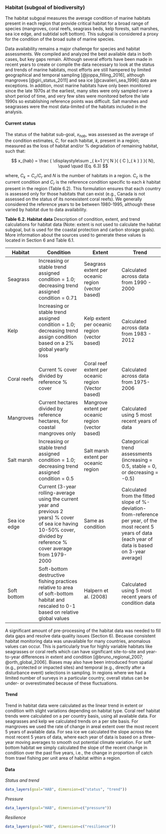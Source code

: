 ### Habitat (subgoal of biodiversity)

The habitat subgoal measures the average condition of marine habitats present in each region that provide critical habitat for a broad range of species (mangroves, coral reefs, seagrass beds, kelp forests, salt marshes, sea ice edge, and subtidal soft bottom).  This subgoal is considered a proxy for the condition of the broad suite of marine species.

Data availability remains a major challenge for species and habitat assessments. We compiled and analyzed the best available data in both cases, but key gaps remain. Although several efforts have been made in recent years to create or compile the data necessary to look at the status and trends of marine habitats, most efforts are still hampered by limited geographical and temporal sampling [@joppa_filling_2016], although mangroves [@giri_status_2011] and sea ice [@cavalieri_sea_1996] data are exceptions. In addition, most marine habitats have only been monitored since the late 1970s at the earliest, many sites were only sampled over a short period of time, and very few sites were monitored before the late 1990s so establishing reference points was difficult. Salt marshes and seagrasses were the most data-limited of the habitats included in the analysis. 


#### Current status
The status of the habitat sub-goal, $x_{hab}$, was assessed as the average of the condition estimates, $C$, for each habitat, $k$, present in a region; measured as the loss of habitat and/or % degradation of remaining habitat, such that:

$$
x_{hab} = \frac { \displaystyle\sum _{ k=1 }^{ N }{ { C }_{ k } }  }{ N}, \quad \quad (Eq. 6.3)
$$

where, $C_{k} = C_{c}/C_{r}$ and $N$ is the number of habitats in a region. $C_{c}$ is the current condition and $C_{r}$ is the reference condition specific to each $k$ habitat present in the region (Table 6.2). This formulation ensures that each country is assessed only for those habitats that can exist (e.g., Canada is not assessed on the status of its nonexistent coral reefs).  We generally considered the reference years to be between 1980-1995, although these varied by habitat due to data availability.

**Table 6.2. Habitat data**
Description of condition, extent, and trend calculations for habitat data (Note: extent is not used to calculate the habitat subgoal, but is used for the coastal protection and carbon storage goals). More information about the sources used to generate these values is located in Section 6 and Table 6.1. 

Habitat | Condition | Extent | Trend
-------- | --------------------- | ----------------- | ------------------
Seagrass | Increasing or stable trend assigned condition = 1.0; decreasing trend assigned condition = 0.71 | Seagrass extent per oceanic region (vector based) | Calculated across data from 1990 - 2000
Kelp | Increasing or stable trend assigned condition = 1.0; decreasing trend assign condition based on a 2% global yearly loss | Kelp extent per oceanic region (vector based) | Calculated across data from 1983 - 2012
Coral reefs | Current % cover divided by reference % cover | Coral reef extent per oceanic region (Vector based) | Calculated across data from 1975-2006
Mangroves | Current hectares divided by reference hectares, for coastal mangroves only | Mangrove extent per oceanic region (vector based) | Calculated using 5 most recent years of data
Salt marsh | Increasing or stable trend assigned condition = 1.0; decreasing trend assigned condition = 0.5 | Salt marsh extent per oceanic region | Categorical trend assessments (increasing = 0.5, stable = 0, or decreasing = -0.5) 
Sea ice edge | Current (3-year rolling-average using the current year and previous 2 years) % cover of sea ice having 10-50% cover, divided by reference % cover average from 1979-2000 | Same as condition | Calculated from the fitted slope of %-deviation-from-reference per year, of the most recent 5 years of data (each year of data is based on 3-year average)
Soft bottom | Soft-bottom destructive fishing practices relative to area of soft-bottom habitat and rescaled to 0-1 based on relative global values | Halpern et al. (2008) | Calculated using 5 most recent years of condition data


A significant amount of pre-processing of the habitat data was needed to fill data gaps and resolve data quality issues (Section 6). Because consistent habitat monitoring data was unavailable for many countries, anomalous values can occur. This is particularly true for highly variable habitats like seagrasses or coral reefs which can have significant site-to-site and year-to-year differences in extent and condition [@bruno_regional_2007; @orth_global_2006]. Biases may also have been introduced from spatial (e.g., protected or impacted sites) and temporal (e.g., directly after a disturbance event) selections in sampling. In regions where we had a limited number of surveys in a particular country, overall status can be under- or overestimated because of these fluctuations.

#### Trend
Trend in habitat data were calculated as the linear trend in extent or condition with slight variations depending on habitat type. Coral reef habitat trends were calculated on a per country basis, using all available data. For seagrasses and kelp we calculated trends on a per site basis. For mangroves we used the rate of change in areal extent over the most recent 5 years of available data. For sea ice we calculated the slope across the most recent 5 years of data, where each year of data is based on a three-year moving averages to smooth out potential climate variation. For soft bottom habitat we simply calculated the slope of the recent change in condition over the past five years, i.e., the change in proportion of catch from trawl fishing per unit area of habitat within a region.

#### Data
_Status and trend_

```r
data_layers(goal="HAB", dimension=c("status", "trend"))
```

_Pressure_

```r
data_layers(goal="HAB", dimension=c("pressure"))
```

_Resilience_

```r
data_layers(goal="HAB", dimension=c("resilience"))

```